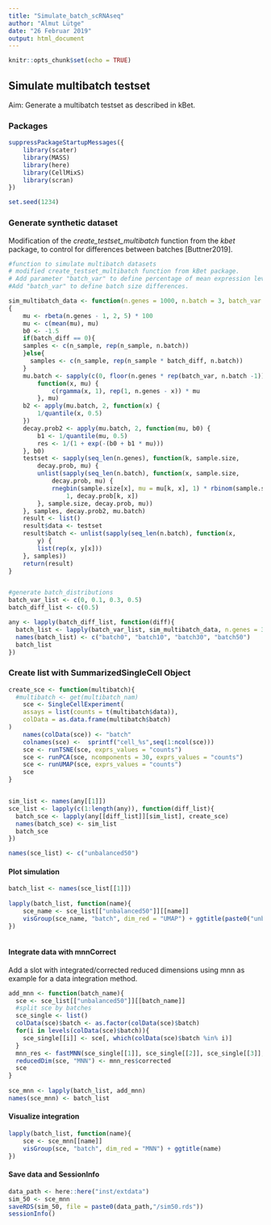 ```yaml
---
title: "Simulate_batch_scRNAseq"
author: "Almut Lütge"
date: "26 Februar 2019"
output: html_document
---
```


```r
knitr::opts_chunk$set(echo = TRUE)
```

## Simulate multibatch testset

Aim: Generate a multibatch testset as described in kBet. 

### Packages
```r
suppressPackageStartupMessages({
    library(scater)
    library(MASS)
    library(here)
    library(CellMixS)
    library(scran)
})

set.seed(1234)
```

### Generate synthetic dataset 
Modification of the *create_testset_multibatch* function from the *kbet* package, to control for differences between batches [Buttner2019]. 
```r

#function to simulate multibatch datasets  
# modified create_testset_multibatch function from kBet package.
# Add parameter "batch_var" to define percentage of mean expression levels, that are multiplied by a gamma distributed random variable with variance 1.
#Add "batch_var" to define batch size differences.

sim_multibatch_data <- function(n.genes = 1000, n.batch = 3, batch_var = 0.1, batch_diff = 0, n_sample = 500) 
{
    mu <- rbeta(n.genes - 1, 2, 5) * 100
    mu <- c(mean(mu), mu)
    b0 <- -1.5
    if(batch_diff == 0){
    samples <- c(n_sample, rep(n_sample, n.batch))
    }else{
      samples <- c(n_sample, rep(n_sample * batch_diff, n.batch))
    }
    mu.batch <- sapply(c(0, floor(n.genes * rep(batch_var, n.batch -1))), 
        function(x, mu) {
            c(rgamma(x, 1), rep(1, n.genes - x)) * mu
        }, mu)
    b2 <- apply(mu.batch, 2, function(x) {
        1/quantile(x, 0.5)
    })
    decay.prob2 <- apply(mu.batch, 2, function(mu, b0) {
        b1 <- 1/quantile(mu, 0.5)
        res <- 1/(1 + exp(-(b0 + b1 * mu)))
    }, b0)
    testset <- sapply(seq_len(n.genes), function(k, sample.size, 
        decay.prob, mu) {
        unlist(sapply(seq_len(n.batch), function(x, sample.size, 
            decay.prob, mu) {
            rnegbin(sample.size[x], mu = mu[k, x], 1) * rbinom(sample.size[x], 
                1, decay.prob[k, x])
        }, sample.size, decay.prob, mu))
    }, samples, decay.prob2, mu.batch)
    result <- list()
    result$data <- testset
    result$batch <- unlist(sapply(seq_len(n.batch), function(x, 
        y) {
        list(rep(x, y[x]))
    }, samples))
    return(result)
}


#generate batch_distributions
batch_var_list <- c(0, 0.1, 0.3, 0.5)
batch_diff_list <- c(0.5)

any <- lapply(batch_diff_list, function(diff){
  batch_list <- lapply(batch_var_list, sim_multibatch_data, n.genes = 300, n.batch = 3, batch_diff = diff, n_sample = 400)
  names(batch_list) <- c("batch0", "batch10", "batch30", "batch50")
  batch_list
})

```


### Create  list with SummarizedSingleCell Object 

```r
create_sce <- function(multibatch){
  #multibatch <- get(multibatch_nam)
    sce <- SingleCellExperiment(
    assays = list(counts = t(multibatch$data)),
    colData = as.data.frame(multibatch$batch)
)
    names(colData(sce)) <- "batch"
    colnames(sce) <-  sprintf("cell_%s",seq(1:ncol(sce)))
    sce <- runTSNE(sce, exprs_values = "counts")
    sce <- runPCA(sce, ncomponents = 30, exprs_values = "counts")
    sce <- runUMAP(sce, exprs_values = "counts")
    sce
}


sim_list <- names(any[[1]])
sce_list <- lapply(c(1:length(any)), function(diff_list){
  batch_sce <- lapply(any[[diff_list]][sim_list], create_sce)
  names(batch_sce) <- sim_list
  batch_sce
})

names(sce_list) <- c("unbalanced50")


```

#### Plot simulation 

```r

batch_list <- names(sce_list[[1]])
  
lapply(batch_list, function(name){
    sce_name <- sce_list[["unbalanced50"]][[name]]
    visGroup(sce_name, "batch", dim_red = "UMAP") + ggtitle(paste0("unbalanced50_", name))
})
  
```

#### Integrate data with mnnCorrect 

Add a slot with integrated/corrected reduced dimensions using mnn as example for a data integration method. 
 
```r
add_mnn <- function(batch_name){
  sce <- sce_list[["unbalanced50"]][[batch_name]]
  #split sce by batches
  sce_single <- list()
  colData(sce)$batch <- as.factor(colData(sce)$batch)
  for(i in levels(colData(sce)$batch)){
    sce_single[[i]] <- sce[, which(colData(sce)$batch %in% i)]
  }
  mnn_res <- fastMNN(sce_single[[1]], sce_single[[2]], sce_single[[3]], assay.type="counts")
  reducedDim(sce, "MNN") <- mnn_res$corrected
  sce
}
  
sce_mnn <- lapply(batch_list, add_mnn)
names(sce_mnn) <- batch_list

```

#### Visualize integration
```r
lapply(batch_list, function(name){
    sce <- sce_mnn[[name]]
    visGroup(sce, "batch", dim_red = "MNN") + ggtitle(name)
})
```

#### Save data and SessionInfo
```r
data_path <- here::here("inst/extdata")
sim_50 <- sce_mnn
saveRDS(sim_50, file = paste0(data_path,"/sim50.rds"))
sessionInfo()
```

